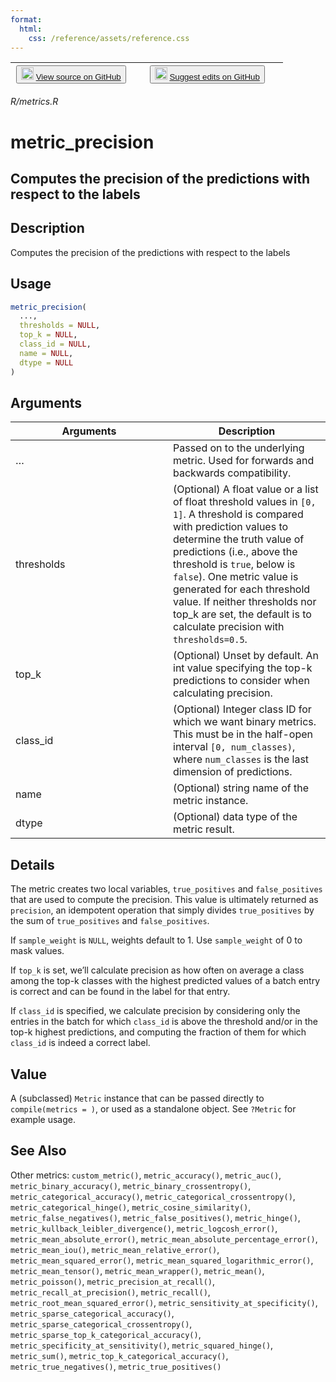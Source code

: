 ```yaml
---
format:
  html:
    css: /reference/assets/reference.css
---
```


| <button class="button"> ![](/reference/assets/GitHub-Mark-32px.png){width="20"} [View source on GitHub](https://github.com/rstudio/keras//blob/main/R/metrics.R) </button> | <button class="button"> ![](/reference/assets/GitHub-Mark-32px.png){width="20"} [Suggest edits on GitHub](https://github.com/rstudio/keras//edit/main/R/metrics.R) </button> |
|:------------------------------:|:--------------------------------------:|

*R/metrics.R*

# metric_precision

## Computes the precision of the predictions with respect to the labels

## Description
Computes the precision of the predictions with respect to the labels 


## Usage
```r
metric_precision( 
  ..., 
  thresholds = NULL, 
  top_k = NULL, 
  class_id = NULL, 
  name = NULL, 
  dtype = NULL 
) 
```

## Arguments
|Arguments|Description|
|---|---|
| ... | Passed on to the underlying metric. Used for forwards and backwards compatibility. |
| thresholds | (Optional) A float value or a list of float threshold values in `[0, 1]`. A threshold is compared with prediction values to determine the truth value of predictions (i.e., above the threshold is `true`, below is `false`). One metric value is generated for each threshold value. If neither thresholds nor top_k are set, the default is to calculate precision with `thresholds=0.5`. |
| top_k | (Optional) Unset by default. An int value specifying the top-k predictions to consider when calculating precision. |
| class_id | (Optional) Integer class ID for which we want binary metrics. This must be in the half-open interval `[0, num_classes)`, where `num_classes` is the last dimension of predictions. |
| name | (Optional) string name of the metric instance. |
| dtype | (Optional) data type of the metric result. |

## Details

The metric creates two local variables, `true_positives` and `false_positives` that are used to compute the precision. This value is ultimately returned as `precision`, an idempotent operation that simply divides `true_positives` by the sum of `true_positives` and `false_positives`. 

If `sample_weight` is `NULL`, weights default to 1. Use `sample_weight` of 0 to mask values. 

If `top_k` is set, we'll calculate precision as how often on average a class among the top-k classes with the highest predicted values of a batch entry is correct and can be found in the label for that entry. 

If `class_id` is specified, we calculate precision by considering only the entries in the batch for which `class_id` is above the threshold and/or in the top-k highest predictions, and computing the fraction of them for which `class_id` is indeed a correct label. 


## Value
A (subclassed) `Metric` instance that can be passed directly to `compile(metrics = )`, or used as a standalone object. See `?Metric` for example usage. 



## See Also
Other metrics:  `custom_metric()`, `metric_accuracy()`, `metric_auc()`, `metric_binary_accuracy()`, `metric_binary_crossentropy()`, `metric_categorical_accuracy()`, `metric_categorical_crossentropy()`, `metric_categorical_hinge()`, `metric_cosine_similarity()`, `metric_false_negatives()`, `metric_false_positives()`, `metric_hinge()`, `metric_kullback_leibler_divergence()`, `metric_logcosh_error()`, `metric_mean_absolute_error()`, `metric_mean_absolute_percentage_error()`, `metric_mean_iou()`, `metric_mean_relative_error()`, `metric_mean_squared_error()`, `metric_mean_squared_logarithmic_error()`, `metric_mean_tensor()`, `metric_mean_wrapper()`, `metric_mean()`, `metric_poisson()`, `metric_precision_at_recall()`, `metric_recall_at_precision()`, `metric_recall()`, `metric_root_mean_squared_error()`, `metric_sensitivity_at_specificity()`, `metric_sparse_categorical_accuracy()`, `metric_sparse_categorical_crossentropy()`, `metric_sparse_top_k_categorical_accuracy()`, `metric_specificity_at_sensitivity()`, `metric_squared_hinge()`, `metric_sum()`, `metric_top_k_categorical_accuracy()`, `metric_true_negatives()`, `metric_true_positives()`

